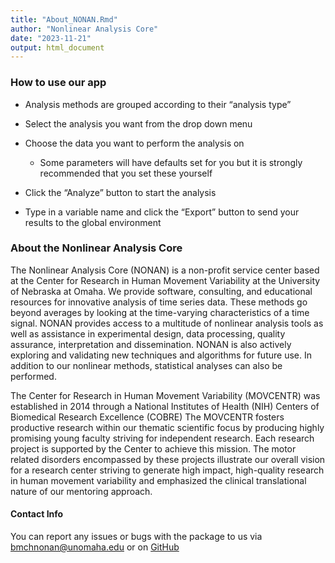 ```yaml
---
title: "About_NONAN.Rmd"
author: "Nonlinear Analysis Core"
date: "2023-11-21"
output: html_document
---
```


### **How to use our app**

-   Analysis methods are grouped according to their "analysis type"

-   Select the analysis you want from the drop down menu

-   Choose the data you want to perform the analysis on

    -   Some parameters will have defaults set for you but it is strongly recommended that you set these yourself

-   Click the "Analyze" button to start the analysis

-   Type in a variable name and click the "Export" button to send your results to the global environment

### **About the Nonlinear Analysis Core**

The Nonlinear Analysis Core (NONAN) is a non-profit service center based at the Center for Research in Human Movement Variability at the University of Nebraska at Omaha. We provide software, consulting, and educational resources for innovative analysis of time series data. These methods go beyond averages by looking at the time-varying characteristics of a time signal. NONAN provides access to a multitude of nonlinear analysis tools as well as assistance in experimental design, data processing, quality assurance, interpretation and dissemination. NONAN is also actively exploring and validating new techniques and algorithms for future use. In addition to our nonlinear methods, statistical analyses can also be performed.

The Center for Research in Human Movement Variability (MOVCENTR) was established in 2014 through a National Institutes of Health (NIH) Centers of Biomedical Research Excellence (COBRE) The MOVCENTR fosters productive research within our thematic scientific focus by producing highly promising young faculty striving for independent research. Each research project is supported by the Center to achieve this mission. The motor related disorders encompassed by these projects illustrate our overall vision for a research center striving to generate high impact, high-quality research in human movement variability and emphasized the clinical translational nature of our mentoring approach.

#### Contact Info

You can report any issues or bugs with the package to us via [bmchnonan\@unomaha.edu](mailto:bmchnonan@unomaha.edu) or on [GitHub](https://www.youtube.com/watch?v=xvFZjo5PgG0)
